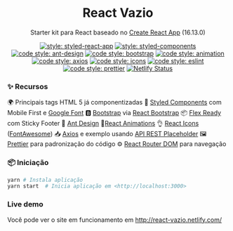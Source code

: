 
<h1 align="center">React Vazio</h1>

<div align="center">

Starter kit para React baseado no [Create React App](https://github.com/facebook/create-react-app) (16.13.0)


[![style: styled-react-app](https://img.shields.io/badge/React%20Create%20App-16.13.0-orange)](https://github.com/facebook/create-react-app) [![style: styled-components](https://img.shields.io/badge/style-%F0%9F%92%85%20styled--components-orange.svg?colorB=daa357&colorA=db748e)](https://github.com/styled-components/styled-components) [![code style: ant-design](https://img.shields.io/badge/ant--design-%E6%A0%B7%E5%BC%8F-red)](https://github.com/ant-design/ant-design) [![code style: bootstrap](https://img.shields.io/badge/Bootstrap-4.4.1-blue)](https://getbootstrap.com/) [![code style: animation](https://img.shields.io/badge/Animate.css-1.0.0-yellow)](https://github.com/FormidableLabs/react-animations) [![code style: axios](https://img.shields.io/badge/Axios-0.19.2-black)](https://gaxiosithub.com/axios/) [![code style: icons](https://img.shields.io/badge/React%20Icons-FontAwesome-blueviolet)](https://github.com/react-icons/react-icons)  [![code style: eslint](https://img.shields.io/badge/Eslint-Airbnb-green)](https://github.com/prettier/prettier) [![code style: prettier](https://img.shields.io/badge/code_style-prettier-ff69b4.svg)](https://github.com/eslint) [![Netlify Status](https://api.netlify.com/api/v1/badges/880ec5d1-d113-443b-9f1c-c2280059bdf5/deploy-status)](https://app.netlify.com/sites/react-vazio/deploys)

</div>


### ✨ Recursos

🌍 Principais tags HTML 5 já componentizadas
🎨 [Styled Components](https://github.com/styled-components/styled-components) com Mobile First e [Google Font](https://fonts.google.com/)
🅱️ [Bootstrap](https://getbootstrap.com/) via [React Bootstrap](https://react-bootstrap.github.io/)
📦 [Flex Ready](https://yoksel.github.io/flex-cheatsheet/#justify-content) com Sticky Footer
🧧 [Ant Design](https://ant.design/components/)
🌈[React Animations](https://github.com/FormidableLabs/react-animations)
👌 [React Icons](https://github.com/react-icons/react-icons) ([FontAwesome](https://fontawesome.com/))
📥 [Axios](https://github.com/axios/axios) e exemplo usando [API REST Placeholder](https://jsonplaceholder.typicode.com)
🖼️ [Prettier](https://github.com/prettier/prettier) para padronização do código
⚙️ [React Router DOM](https://github.com/ReactTraining/react-router/tree/master/packages/react-router-dom) para navegação


### 📦 Iniciação

```bash
yarn # Instala aplicação
yarn start  # Inicia aplicação em <http://localhost:3000> 
```

### Live demo

Você pode ver o site em funcionamento em http://react-vazio.netlify.com/

